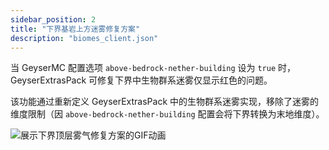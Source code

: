 ```yaml
---
sidebar_position: 2
title: "下界基岩上方迷雾修复方案"
description: "biomes_client.json"
---
```


当 GeyserMC 配置选项 `above-bedrock-nether-building` 设为 `true` 时，GeyserExtrasPack 可修复下界中生物群系迷雾仅显示红色的问题。

该功能通过重新定义 GeyserExtrasPack 中的生物群系迷雾实现，移除了迷雾的维度限制（因 `above-bedrock-nether-building` 配置会将下界转换为末地维度）。

![展示下界顶层雾气修复方案的GIF动画](./assets/roof.gif)